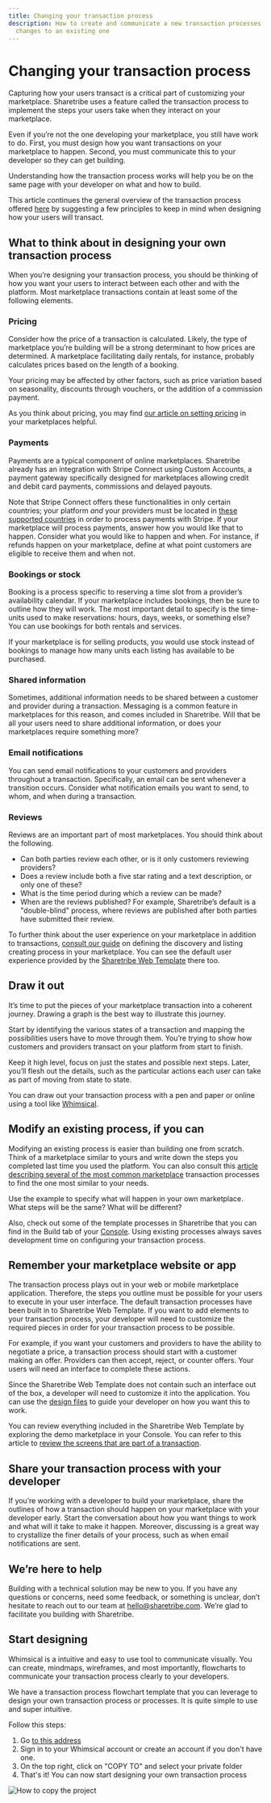 ```yaml
---
title: Changing your transaction process
description: How to create and communicate a new transaction processes or make
  changes to an existing one
---
```


# Changing your transaction process

Capturing how your users transact is a critical part of customizing your
marketplace. Sharetribe uses a feature called the transaction process to
implement the steps your users take when they interact on your
marketplace.

Even if you’re not the one developing your marketplace, you still have
work to do. First, you must design how you want transactions on your
marketplace to happen. Second, you must communicate this to your
developer so they can get building.

Understanding how the transaction process works will help you be on the
same page with your developer on what and how to build.

This article continues the general overview of the transaction process
offered [here](/concepts/transactions/transaction-process/) by suggesting a few
principles to keep in mind when designing how your users will transact.

## What to think about in designing your own transaction process

When you’re designing your transaction process, you should be thinking
of how you want your users to interact between each other and with the
platform. Most marketplace transactions contain at least some of the
following elements.

### Pricing

Consider how the price of a transaction is calculated. Likely, the type
of marketplace you’re building will be a strong determinant to how
prices are determined. A marketplace facilitating daily rentals, for
instance, probably calculates prices based on the length of a booking.

Your pricing may be affected by other factors, such as price variation
based on seasonality, discounts through vouchers, or the addition of a
commission payment.

As you think about pricing, you may find
[our article on setting pricing](https://www.sharetribe.com/academy/how-to-set-pricing-in-your-marketplace/)
in your marketplaces helpful.

### Payments

Payments are a typical component of online marketplaces. Sharetribe
already has an integration with Stripe Connect using Custom Accounts, a
payment gateway specifically designed for marketplaces allowing credit
and debit card payments, commissions and delayed payouts.

Note that Stripe Connect offers these functionalities in only certain
countries; your platform _and_ your providers must be located in
[these supported countries](https://stripe.com/docs/connect/custom-accounts#requirements)
in order to process payments with Stripe. If your marketplace will
process payments, answer how you would like that to happen. Consider
what you would like to happen and when. For instance, if refunds happen
on your marketplace, define at what point customers are eligible to
receive them and when not.

### Bookings or stock

Booking is a process specific to reserving a time slot from a provider’s
availability calendar. If your marketplace includes bookings, then be
sure to outline how they will work. The most important detail to specify
is the time-units used to make reservations: hours, days, weeks, or
something else? You can use bookings for both rentals and services.

If your marketplace is for selling products, you would use stock instead
of bookings to manage how many units each listing has available to be
purchased.

### Shared information

Sometimes, additional information needs to be shared between a customer
and provider during a transaction. Messaging is a common feature in
marketplaces for this reason, and comes included in Sharetribe. Will
that be all your users need to share additional information, or does
your marketplaces require something more?

### Email notifications

You can send email notifications to your customers and providers
throughout a transaction. Specifically, an email can be sent whenever a
transition occurs. Consider what notification emails you want to send,
to whom, and when during a transaction.

### Reviews

Reviews are an important part of most marketplaces. You should think
about the following.

- Can both parties review each other, or is it only customers reviewing
  providers?
- Does a review include both a five star rating and a text description,
  or only one of these?
- What is the time period during which a review can be made?
- When are the reviews published? For example, Sharetribe’s default is a
  "double-blind" process, where reviews are published after both parties
  have submitted their review.

To further think about the user experience on your marketplace in
addition to transactions,
[consult our guide](/introduction/design-files/) on defining
the discovery and listing creating process in your marketplace. You can
see the default user experience provided by the
[Sharetribe Web Template](/template/introduction/sharetribe-web-template/) there too.

## Draw it out

It’s time to put the pieces of your marketplace transaction into a
coherent journey. Drawing a graph is the best way to illustrate this
journey.

Start by identifying the various states of a transaction and mapping the
possibilities users have to move through them. You’re trying to show how
customers and providers transact on your platform from start to finish.

Keep it high level, focus on just the states and possible next steps.
Later, you’ll flesh out the details, such as the particular actions each
user can take as part of moving from state to state.

You can draw out your transaction process with a pen and paper or online
using a tool like
[Whimsical](/concepts/transactions/change-transaction-process/#start-designing).

## Modify an existing process, if you can

Modifying an existing process is easier than building one from scratch.
Think of a marketplace similar to yours and write down the steps you
completed last time you used the platform. You can also consult this
[article describing several of the most common marketplace](https://www.sharetribe.com/academy/design-booking-flow-service-marketplace/)
transaction processes to find the one most similar to your needs.

Use the example to specify what will happen in your own marketplace.
What steps will be the same? What will be different?

Also, check out some of the template processes in Sharetribe that you
can find in the Build tab of your
[Console](https://console.sharetribe.com/). Using existing processes
always saves development time on configuring your transaction process.

## Remember your marketplace website or app

The transaction process plays out in your web or mobile marketplace
application. Therefore, the steps you outline must be possible for your
users to execute in your user interface. The default transaction
processes have been built in to Sharetribe Web Template. If you want to
add elements to your transaction process, your developer will need to
customize the required pieces in order for your transaction process to
be possible.

For example, if you want your customers and providers to have the
ability to negotiate a price, a transaction process should start with a
customer making an offer. Providers can then accept, reject, or counter
offers. Your users will need an interface to complete these actions.

Since the Sharetribe Web Template does not contain such an interface out
of the box, a developer will need to customize it into the application.
You can use the [design files](/introduction/design-files/) to guide
your developer on how you want this to work.

You can review everything included in the Sharetribe Web Template by
exploring the demo marketplace in your Console. You can refer to this
article to
[review the screens that are part of a transaction](/introduction/design-files/#transaction-process).

## Share your transaction process with your developer

If you’re working with a developer to build your marketplace, share the
outlines of how a transaction should happen on your marketplace with
your developer early. Start the conversation about how you want things
to work and what will it take to make it happen. Moreover, discussing is
a great way to crystallize the finer details of your process, such as
when email notifications are sent.

## We’re here to help

Building with a technical solution may be new to you. If you have any
questions or concerns, need some feedback, or something is unclear,
don’t hesitate to reach out to our team at hello@sharetribe.com. We’re
glad to facilitate you building with Sharetribe.

## Start designing

Whimsical is a intuitive and easy to use tool to communicate visually.
You can create, mindmaps, wireframes, and most importantly, flowcharts
to communicate your transaction process clearly to your developers.

We have a transaction process flowchart template that you can leverage
to design your own transaction process or processes. It is quite simple
to use and super intuitive.

Follow this steps:

1. Go
   [to this address](https://whimsical.com/flex-default-transaction-process-GDRUyuF7M5nMSte6rfwNuc)
2. Sign in to your Whimsical account or create an account if you don't
   have one.
3. On the top right, click on "COPY TO" and select your private folder
4. That's it! You can now start designing your own transaction process

![How to copy the project](./copy-whimsical-project.png)
